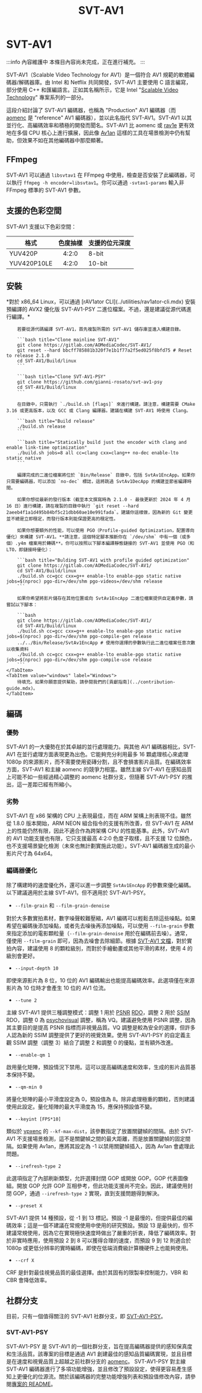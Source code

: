 ﻿---
title: SVT-AV1
sidebar_position: 5
---


# SVT-AV1

:::info 內容維護中
本條目內容尚未完成，正在進行補充。
:::

SVT-AV1（Scalable Video Technology for AV1）是一個符合 AV1 規範的軟體編碼器/解碼器庫。由 Intel 和 Netflix 共同開發，SVT-AV1 主要使用 C 語言編寫，部分使用 C++ 和匯編語言。正如其名稱所示，它是 Intel "[Scalable Video Technology](https://www.intel.com/content/www/us/en/developer/articles/technical/scalable-video-technology.html)" 專案系列的一部分。

這段介紹討論了 SVT-AV1 編碼器，也稱為 "Production" AV1 編碼器（而 [aomenc](../encoders/aomenc.mdx) 是 "reference" AV1 編碼器），並以此名指代 SVT-AV1。SVT-AV1 以其並行化、高編碼效率和積極的開發而聞名。SVT-AV1 比 aomenc 或 [rav1e](../encoders/rav1e.mdx) 更有效地在多個 CPU 核心上進行擴展，因此像 [Av1an](../utilities/av1an.mdx) 這樣的工具在場景檢測中仍有幫助，但效果不如在其他編碼器中那麼顯著。

## FFmpeg

SVT-AV1 可以通過 `libsvtav1` 在 FFmpeg 中使用，檢查是否安裝了此編碼器，可以執行 `ffmpeg -h encoder=libsvtav1`。你可以通過 `-svtav1-params` 輸入非 FFmpeg 標準的 SVT-AV1 參數。

## 支援的色彩空間

SVT-AV1 支援以下色彩空間：

| 格式             | 色度抽樣         | 支援的位元深度       |
|------------------|:------------------:|-----------------------|
| YUV420P          | 4:2:0              | 8-bit                 |
| YUV420P10LE      | 4:2:0              | 10-bit                |


## 安裝

<Tabs>
    <TabItem value="unixlike" label="Linux & macOS">
        *對於 x86_64 Linux，可以通過 [rAV1ator CLI](../utilities/rav1ator-cli.mdx) 安裝預編譯的 AVX2 優化版 SVT-AV1-PSY 二進位檔案。不過，還是建議從源代碼進行編譯。*

        若要從源代碼編譯 SVT-AV1，首先複製所需的 SVT-AV1 儲存庫並進入構建目錄。

        ```bash title="Clone mainline SVT-AV1"
        git clone https://gitlab.com/AOMediaCodec/SVT-AV1/
        git reset --hard bbcff785881b320f7e1b1f77a2f5ed025f8bfd75 # Reset to release 2.1.0
        cd SVT-AV1/Build/linux
        ```

        ```bash title="Clone SVT-AV1-PSY"
        git clone https://github.com/gianni-rosato/svt-av1-psy
        cd SVT-AV1/Build/linux
        ```

        在目錄中，只需執行 `./build.sh [flags]` 來進行構建。請注意，構建需要 CMake 3.16 或更高版本，以及 GCC 或 Clang 編譯器。建議在構建 SVT-AV1 時使用 Clang。

        ```bash title="Build release"
        ./build.sh release
        ```

        ```bash title="Statically build just the encoder with clang and enable link-time optimization"
        ./build.sh jobs=8 all cc=clang cxx=clang++ no-dec enable-lto static native
        ```

        編譯完成的二進位檔案將位於 `Bin/Release` 目錄中，包括 SvtAv1EncApp。如果你只需要編碼器，可以添加 `no-dec` 標誌，這將跳過 SvtAv1DecApp 的構建並節省編譯時間。

        如果你想從最新的發行版本（截至本文撰寫時為 2.1.0 - 最後更新於 2024 年 4 月 16 日）進行構建，請在複製的目錄中執行 `git reset --hard 2aeeb4f1a1d495b84bf5c21dbb60ae10e991fada`。建議你這樣做，因為新的 Git 變更並不總是立即穩定，而發行版本則能保證更高的穩定性。

        如果你想要額外的性能，可以使用 PGO（Profile-guided Optimization，配置導向優化）來構建 SVT-AV1。**請注意，這個特定腳本推斷你在 `/dev/shm` 中有一個（或多個）.y4m 檔案用於轉碼**。你可以按照以下腳本編譯靜態鏈接的 SVT-AV1 並使用 PGO（和 LTO，即鏈接時優化）：

        ```bash title="Bulding SVT-AV1 with profile guided optimization"
        git clone https://gitlab.com/AOMediaCodec/SVT-AV1/
        cd SVT-AV1/Build/linux
        ./build.sh cc=gcc cxx=g++ enable-lto enable-pgo static native jobs=$(nproc) pgo-dir=/dev/shm pgo-videos=/dev/shm release
        ```

        如果你希望將影片儲存在其他位置或向 SvtAv1EncApp 二進位檔案提供自定義參數，請嘗試以下腳本：

        ```bash
        git clone https://gitlab.com/AOMediaCodec/SVT-AV1/
        cd SVT-AV1/Build/linux
        ./build.sh cc=gcc cxx=g++ enable-lto enable-pgo static native jobs=$(nproc) pgo-dir=/dev/shm pgo-compile-gen release
        ../../Bin/Release/SvtAv1EncApp # 使用你選擇的參數執行此二進位檔案任意次數以收集資料
        ./build.sh cc=gcc cxx=g++ enable-lto enable-pgo static native jobs=$(nproc) pgo-dir=/dev/shm pgo-compile-use release
        ```
    </TabItem>
    <TabItem value="windows" label="Windows">
        待填充。如果你願意提供幫助，請參閱我們的[貢獻指南](../contribution-guide.mdx)。
    </TabItem>
</Tabs>

## 編碼

### 優勢

SVT-AV1 的一大優勢在於其卓越的並行處理能力。與其他 AV1 編碼器相比，SVT-AV1 在並行處理方面表現更為出色。它能夠充分利用最多 16 顆處理核心來處理 1080p 的來源影片，而不需要使用瓷磚分割，且不會損害影片品質。在編碼效率方面，SVT-AV1 和主線 aomenc 的競爭力相當。雖然主線 SVT-AV1 在感知品質上可能不如一些經過精心調整的 aomenc 社群分支，但隨著 SVT-AV1-PSY 的推出，這一差距已經有所縮小。

### 劣勢

SVT-AV1 在 x86 架構的 CPU 上表現最佳，而在 ARM 架構上則表現不佳。雖然從 1.8.0 版本開始，ARM NEON 組合指令的支援有所改善，但 SVT-AV1 在 ARM 上的性能仍然有限，因此不適合作為跨架構 CPU 的性能基準。此外，SVT-AV1 的 AV1 功能支援也有限，它只支援最高 4:2:0 色度子取樣，且不支援 12 位顏色，也不支援場景變化檢測（未來也無計劃實施此功能）。SVT-AV1 編碼器生成的最小影片尺寸為 64x64。

### 編碼器優化

除了構建時的速度優化外，還可以進一步調整 `SvtAv1EncApp` 的參數來優化編碼。以下建議適用於主線 SVT-AV1，但不適用於 SVT-AV1-PSY。

- `--film-grain` 和 `--film-grain-denoise`

對於大多數實拍素材，數字噪聲較難壓縮，AV1 編碼可以輕鬆去除這些噪點。如果希望在編碼後添加噪點，或者先去噪後再添加噪點，可以使用 `--film-grain` 參數來指定添加的電影顆粒量（`--film-grain-denoise` 用於在編碼前去噪）。通常，僅使用 `--film-grain` 即可，因為去噪會去除細節。根據 [SVT-AV1 文檔](https://gitlab.com/AOMediaCodec/SVT-AV1/-/blob/master/Docs/CommonQuestions.mdx#practical-advice-on-grain-synthesis)，對於實拍內容，建議使用 8 的顆粒級別，而對於手繪動畫或其他平滑的素材，使用 4 的級別會更好。

- `--input-depth 10`

即使來源影片為 8 位，10 位的 AV1 編碼輸出也能提高編碼效率。此選項僅在來源影片為 10 位時才會產生 10 位的 AV1 位流。

- `--tune 2`

主線 SVT-AV1 提供三種調整模式：調整 1 用於 [PSNR](../metrics/PSNR.mdx) [RDO](../introduction/psychovisual.mdx)，調整 2 用於 [SSIM](../metrics/SSIM.mdx) RDO，調整 0 為 [psychovisual](../introduction/psychovisual.mdx) 調整，稱為 VQ。建議避免使用 PSNR 調整，因為其主要目的是提高 PSNR 指標而非視覺品質。VQ 調整是較為安全的選擇，但許多人認為新的 SSIM 調整提供了更好的視覺效果。使用 SVT-AV1-PSY 的自定義主觀 SSIM 調整（調整 3）結合了調整 2 和調整 0 的優點，並有額外改進。

- `--enable-qm 1`

啟用量化矩陣，預設情況下禁用。這可以提高編碼速度和效率，生成的影片品質基本保持不變。

- `--qm-min 0`

將量化矩陣的最小平滑度設定為 0，預設值為 8。除非處理極重的顆粒，否則建議使用此設定。量化矩陣的最大平滑度為 15，應保持預設值不變。

- `--keyint [FPS*10]`

類似於 [vpxenc](../encoders/vpxenc.mdx) 的 `--kf-max-dist`，該參數指定了放置關鍵幀的間隔。由於 SVT-AV1 不支援場景檢測，這不是關鍵幀之間的最大距離，而是放置關鍵幀的固定間隔。如果使用 Av1an，應將其設定為 -1 以禁用關鍵幀插入，因為 Av1an 會處理此問題。

- `--irefresh-type 2`

此選項指定了內部刷新類型，允許選擇封閉 GOP 或開放 GOP。GOP 代表圖像組。開放 GOP 允許 GOP 互相參考，但此功能支援尚不完全。因此，建議使用封閉 GOP，通過 `--irefresh-type 2` 實現，直到支援問題得到解決。

- `--preset X`

SVT-AV1 提供 14 種預設，從 -1 到 13 標記。預設 -1 是最慢的，但提供最佳的編碼效率；這是一個不建議在常規使用中使用的研究預設。預設 13 是最快的，但不建議常規使用，因為它在實現極快速度時做出了嚴重的折衷，降低了編碼效率。對於非實時應用，使用預設 2 到 8 可以獲得合理的速度，而預設 9 到 12 則適合於 1080p 或更低分辨率的實時編碼，即使在低端消費級計算機硬件上也能夠使用。

- `--crf X`

CRF 是針對最佳視覺品質的最佳選擇。由於其固有的限製率控制能力，VBR 和 CBR 會降低效率。

## 社群分支

目前，只有一個值得關注的 SVT-AV1 社群分支，即 [SVT-AV1-PSY](./SVT-AV1-PSY.mdx)。

### SVT-AV1-PSY

SVT-AV1-PSY 是 SVT-AV1 的一個社群分支，旨在提高編碼器提供的感知保真度和生活品質。該專案的目標是通過 AV1 創建最佳的感知品質編碼實現，並且目標是在速度和視覺品質上超越之前社群分支的 [aomenc](./aomenc.mdx#choosing-forks)。
SVT-AV1-PSY 對主線 SVT-AV1 編碼器進行了多項功能增強，並且修改了預設設定，使得更容易產生感知上更優化的位源流。關於該編碼器的完整功能增強列表和預設值修改內容，請參閱[專案的 README](https://github.com/gianni-rosato/svt-av1-psy/blob/master/README.md#feature-additions)。